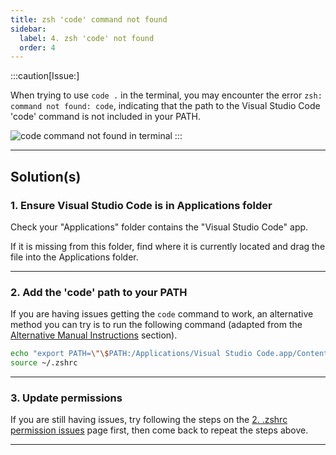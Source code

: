 ```yaml
---
title: zsh 'code' command not found
sidebar:
  label: 4. zsh 'code' not found
  order: 4
---
```



:::caution[Issue:]

When trying to use `code .` in the terminal, you may encounter the error `zsh: command not found: code`, indicating that the path to the Visual Studio Code 'code' command is not included in your PATH.

![code command not found in terminal](/images/troubleshoot/macos/code-not-found.png)
:::

---

## Solution(s)

### 1. Ensure Visual Studio Code is in Applications folder

Check your "Applications" folder contains the "Visual Studio Code" app.

If it is missing from this folder, find where it is currently located and drag the file into the Applications folder.

---

### 2. Add the 'code' path to your PATH

If you are having issues getting the `code` command to work, an alternative method you can try is to run the following command (adapted from the [Alternative Manual Instructions](https://code.visualstudio.com/docs/setup/mac#_alternative-manual-instructions) section).

```zsh
echo "export PATH=\"\$PATH:/Applications/Visual Studio Code.app/Contents/Resources/app/bin\"" >> ~/.zshrc
source ~/.zshrc
```

---

### 3. Update permissions

If you are still having issues, try following the steps on the [2. .zshrc permission issues](/troubleshoot/macos/issue-2-zshrc-permission-issues) page first, then come back to repeat the steps above.

---
